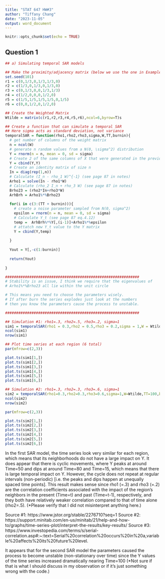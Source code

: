 ---
title: "STAT 647 HW#3"
author: "Tiffany Chang"
date: "2023-11-05"
output: word_document
---

```{r setup, include=FALSE}
knitr::opts_chunk$set(echo = TRUE)
```

## Question 1

```{r}
## a) Simulating temporal SAR models

## Make the proximity/adjacency matrix (below we use the one in Example 4.1.1)
set.seed(101)
r1 = c(0,1/3,0,1/3,1/3,0)
r2 = c(1/3,0,1/3,0,1/3,0)
r3 = c(0,1/3,0,0,1/3,1/3)
r4 = c(1/2,0,0,0,1/2,0)
r5 = c(1/5,1/5,1/5,1/5,0,1/5)
r6 = c(0,0,1/2,0,1/2,0)

## Create the Weighted Matrix
Wtilde = matrix(c(r1,r2,r3,r4,r5,r6),ncol=6,byrow=T)s

## Create a function that can simulate a temporal SAR
## Here sigma acts as standard deviation, not variance
temporalSAR = function(rho1,rho2,rho3,sigma,W,TT,burnin){
  # get number of columns of the weight matrix
  n = ncol(W)
  # generate n random values from a N(0, \sigma^2) distribution
  Y = rnorm(n = n, mean = 0, sd = sigma)
  # Create 2 of the same columns of X that were generated in the previous line
  Y = cbind(Y,Y)
  # Create an identity matrix of size n
  In = diag(rep(1,n)) 
  # Calculate (I_n - rho_1 W)^{-1} (see page 87 in notes)
  Arho1 = solve(In - rho1*W)
  # Calculate (rho_2 I_n + rho_3 W) (see page 87 in notes)
  Brho23 = (rho2*In+rho3*W) 
  ArhBrh = Arho1%*%Brho23
  
  for(i in c(3:(TT + burnin))){
    # create a noise parameter sampled from N(0, sigma^2)
    epsilon = rnorm(n = n, mean = 0, sd = sigma)
    # Calculate Y_t (see page 87 eq.4.12)
    temp =  ArhBrh%*%Y[,(i-1)]+Arho1%*%epsilon 
    # attatch new Y_t value to the Y matrix
    Y = cbind(Y,temp)  
    
  }
  
  Yout = Y[,-c(1:burnin)]
  
  return(Yout)
  
}

#############################################################
# Stability is an issue, I think we require that the eigenvalues of
# Arho1%*%Brho23 all lie within the unit circle

# This means you need to choose the parameters wisely.
# If after burn the series explodes just look at the numbers
# then you know the parameters cause the process to unstable.

#############################################################

## Simulation #1: rho1=.3, rho2=.5, rho3=.2, sigma=1
sim1 = temporalSAR(rho1 = 0.3,rho2 = 0.5,rho3 = 0.2,sigma = 1,W = Wtilde,TT = 100,burnin = 200)
ncol(sim1)
nrow(sim1)

## Plot time series at each region (6 total)
par(mfrow=c(2,3))

plot.ts(sim1[1,])
plot.ts(sim1[2,])
plot.ts(sim1[3,])
plot.ts(sim1[4,])
plot.ts(sim1[5,])
plot.ts(sim1[6,])

## Simulation #2: rho1=.3, rho2=.3, rho3=.6, sigma=1
sim2 = temporalSAR(rho1=0.3,rho2=0.3,rho3=0.6,sigma=1,W=Wtilde,TT=100,burnin=100)
ncol(sim2)
nrow(sim2)

par(mfrow=c(2,3))

plot.ts(sim2[1,])
plot.ts(sim2[2,])
plot.ts(sim2[3,])
plot.ts(sim2[4,])
plot.ts(sim2[5,])
plot.ts(sim2[6,])
```
In the first SAR model, the time series look very similar for each region, which means that its neighborhoods do not have a large impact on Y. It does appear that there is cyclic movements, where Y peaks at around Time=50 and dips at around Time=80 and Time=15, which means that there is large temporal impact on Y. However, the cycle does not repeat at regular intervals (non-periodic) [i.e. the peaks and dips happen at unequally spaced time points]. This result makes sense since rho1 (=.3) and rho3 (=.2) are the correlation coefficients associated with the impact of the region's neighbors in the present (Time=t) and past (Time=t-1), respectively, and they both have relatively weaker correlation compared to that of time alone (rho2=.5). (*Please verify that I did not misinterpret anything here.)

Source #1: https://www.jstor.org/stable/2276710?seq=1
Source #2: https://support.minitab.com/en-us/minitab/21/help-and-how-to/graphs/time-series-plot/interpret-the-results/key-results/
Source #3: https://www.investopedia.com/terms/s/serial-correlation.asp#:~:text=Serial%20correlation%20occurs%20in%20a,variable%20affects%20its%20future%20level.

It appears that for the second SAR model the parameters caused the process to become unstable (non-stationary over time) since the Y values of the time series increased dramatically nearing Time=100 (*Not sure if that is what I should discuss in my observation or if it's just something wrong with the code.)
